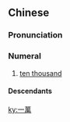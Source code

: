 {{also|一万}}
==Chinese==
{{zh-forms|s=一万}}

===Pronunciation===
{{zh-pron
|m=一wàn
|c=jat1 maan6
|cat=num
}}

===Numeral===
{{zh-num}}

# [[ten thousand]]

====Descendants====
{{CJKV|一萬|いちまん|j=一万}}

[[ky:一萬]]